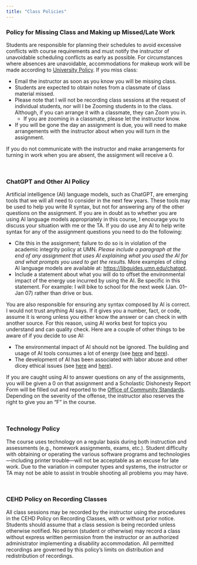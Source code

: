 ```yaml
---
title: "Class Policies"
---
```



:::absence
### Policy for Missing Class and Making up Missed/Late Work

Students are responsible for planning their schedules to avoid excessive conflicts with course requirements and must notify the instructor of unavoidable scheduling conflicts as early as possible. For circumstances where absences are unavoidable, accommodations for makeup work will be made according to [University Policy](https://policy.umn.edu/education/makeupwork). If you miss class:

- Email the instructor as soon as you know you will be missing class.
- Students are expected to obtain notes from a classmate of class material missed.
- Please note that I will not be recording class sessions at the request of individual students, nor will I be Zooming students in to the class. Although, if you can arrange it with a classmate, they can Zoom you in.
  + If you are zooming in a classmate, please let the instructor know.
- If you will be gone the day an assignment is due, you will need to make arrangements with the instructor about when you will turn in the assignment. 

If you do not communicate with the instructor and make arrangements for turning in work when you are absent, the assignment will receive a 0. 
:::


<br />


:::ai
### ChatGPT and Other AI Policy

Artificial intelligence (AI) language models, such as ChatGPT, are emerging tools that we will all need to consider in the next few years. These tools may be used to help you write R syntax, but not for answering any of the other questions on the assignment. If you are in doubt as to whether you are using AI language models appropriately in this course, I encourage you to discuss your situation with me or the TA. If you do use any AI to help write syntax for any of the assignment questions you need to do the following:

- Cite this in the assignment; failure to do so is in violation of the academic integrity policy at UMN. *Please include a paragraph at the end of any assignment that uses AI explaining what you used the AI for and what prompts you used to get the results.* More examples of citing AI language models are available at: <https://libguides.umn.edu/chatgpt>.
- Include a statement about what you will do to offset the environmental impact of the energy use incurred by using the AI. Be specific in this statement. For example: I will bike to school for the next week (Jan. 01--Jan 07) rather than drive or bus.

You are also responsible for ensuring any syntax composed by AI is correct. I would not trust anything AI says. If it gives you a number, fact, or code, assume it is wrong unless you either know the answer or can check in with another source. For this reason, using AI works best for topics you understand and can quality check. Here are a couple of other things to be aware of if you decide to use AI:

- The environmental impact of AI should not be ignored. The building and usage of AI tools consumes a lot of energy (see [here](https://www.nature.com/articles/s42256-020-0219-9) and [here](https://www.cfr.org/blog/artificial-intelligences-environmental-costs-and-promise)).
- The development of AI has been associated with labor abuse and other dicey ethical issues (see [here](https://www.aljazeera.com/opinions/2023/1/23/sweatshops-are-making-our-digital-age-work) and [here](https://www.rollingstone.com/culture/culture-features/women-warnings-ai-danger-risk-before-chatgpt-1234804367/)).

If you are caught using AI to answer questions on any of the assignments, you will be given a 0 on that assignment and a Scholastic Dishonesty Report Form will be filled out and reported to the [Office of Community Standards](https://communitystandards.umn.edu/). Depending on the severity of the offense, the instructor also reserves the right to give you an "F" in the course.
:::

<br />


:::technology
### Technology Policy

The course uses technology on a regular basis during both instruction and assessments (e.g., homework assignments, exams, etc.). Student difficulty with obtaining or operating the various software programs and technologies---including printer trouble---will not be acceptable as an excuse for late work. Due to the variation in computer types and systems, the instructor or TA may not be able to assist in trouble shooting all problems you may have.

<!-- <p style="font-size:70%;">gg_goldy created by Rita Sandidge, CSPP</p> -->
:::

<br />


:::recording
### CEHD Policy on Recording Classes

All class sessions may be recorded by the instructor using the procedures in the CEHD Policy on Recording Classes, with or without prior notice. Students should assume that a class session is being recorded unless otherwise notified. No person (student or otherwise) may record a class without express written permission from the instructor or an authorized administrator implementing a disability accommodation. All permitted recordings are governed by this policy’s limits on distribution and redistribution of recordings.

<!-- <p style="font-size:70%;">gg_goldy created by Rita Sandidge, CSPP</p> -->
:::

<br />

